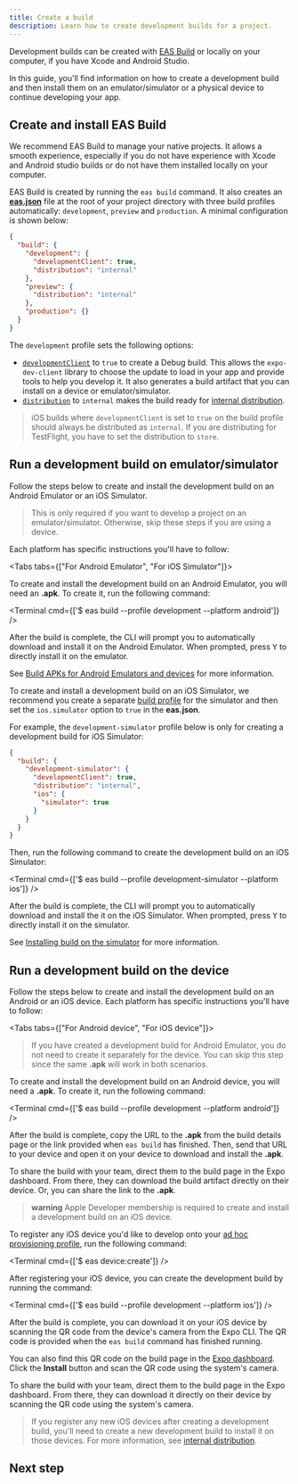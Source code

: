 ```yaml
---
title: Create a build
description: Learn how to create development builds for a project.
---
```



Development builds can be created with [EAS Build](/build/introduction/) or locally on your computer, if you have Xcode and Android Studio.

In this guide, you'll find information on how to create a development build and then install them on an emulator/simulator or a physical device to continue developing your app.

<Step label="1">

## Create and install EAS Build

We recommend EAS Build to manage your native projects. It allows a smooth experience, especially if you do not have experience with Xcode and Android studio builds or do not have them installed locally on your computer.

EAS Build is created by running the `eas build` command. It also creates an [**eas.json**](https://docs.expo.dev/build/eas-json/) file at the root of your project directory with three build profiles automatically: `development`, `preview` and `production`. A minimal configuration is shown below:

```json eas.json
{
  "build": {
    "development": {
      "developmentClient": true,
      "distribution": "internal"
    },
    "preview": {
      "distribution": "internal"
    },
    "production": {}
  }
}
```

The `development` profile sets the following options:

- [`developmentClient`](/build-reference/eas-json/#developmentclient) to `true` to create a Debug build. This allows the `expo-dev-client` library to choose the update to load in your app and provide tools to help you develop it. It also generates a build artifact that you can install on a device or emulator/simulator.
- [`distribution`](/build-reference/eas-json/#distribution) to `internal` makes the build ready for [internal distribution](/build/internal-distribution/).

> iOS builds where `developmentClient` is set to `true` on the build profile should always be distributed as `internal`. If you are distributing for TestFlight, you have to set the distribution to `store`.

</Step>

<Step label="2">

## Run a development build on emulator/simulator

Follow the steps below to create and install the development build on an Android Emulator or an iOS Simulator.

> This is only required if you want to develop a project on an emulator/simulator. Otherwise, skip these steps if you are using a device.

Each platform has specific instructions you'll have to follow:

<Tabs tabs={["For Android Emulator", "For iOS Simulator"]}>

<Tab>

To create and install the development build on an Android Emulator, you will need an **.apk**. To create it, run the following command:

<Terminal cmd={['$ eas build --profile development --platform android']} />

After the build is complete, the CLI will prompt you to automatically download and install it on the Android Emulator. When prompted, press <kbd>Y</kbd> to directly install it on the emulator.

See [Build APKs for Android Emulators and devices](/build-reference/apk/#installing-your-build) for more information.

</Tab>

<Tab>

To create and install a development build on an iOS Simulator, we recommend you create a separate [build profile](/build/eas-json/#build-profiles) for the simulator and then set the `ios.simulator` option to `true` in the **eas.json**.

For example, the `development-simulator` profile below is only for creating a development build for iOS Simulator:

```json eas.json
{
  "build": {
    "development-simulator": {
      "developmentClient": true,
      "distribution": "internal",
      "ios": {
        "simulator": true
      }
    }
  }
}
```

Then, run the following command to create the development build on an iOS Simulator:

<Terminal cmd={['$ eas build --profile development-simulator --platform ios']} />

After the build is complete, the CLI will prompt you to automatically download and install the it on the iOS Simulator. When prompted, press <kbd>Y</kbd> to directly install it on the simulator.

See [Installing build on the simulator](/build-reference/simulators/#installing-build-on-the-simulator) for more information.

</Tab>

</Tabs>

</Step>

<Step label="3">

## Run a development build on the device

Follow the steps below to create and install the development build on an Android or an iOS device. Each platform has specific instructions you'll have to follow:

<Tabs tabs={["For Android device", "For iOS device"]}>

<Tab>

> If you have created a development build for Android Emulator, you do not need to create it separately for the device. You can skip this step since the same **.apk** will work in both scenarios.

To create and install the development build on an Android device, you will need a **.apk**. To create it, run the following command:

<Terminal cmd={['$ eas build --profile development --platform android']} />

After the build is complete, copy the URL to the **.apk** from the build details page or the link provided when `eas build` has finished. Then, send that URL to your device and open it on your device to download and install the **.apk**.

To share the build with your team, direct them to the build page in the Expo dashboard. From there, they can download the build artifact directly on their device. Or, you can share the link to the **.apk**.

</Tab>

<Tab>

> **warning** Apple Developer membership is required to create and install a development build on an iOS device.

To register any iOS device you'd like to develop onto your [ad hoc provisioning profile](/build/internal-distribution/#22-configure-app-signing-credentials-for-ios), run the following command:

<Terminal cmd={['$ eas device:create']} />

After registering your iOS device, you can create the development build by running the command:

<Terminal cmd={['$ eas build --profile development --platform ios']} />

After the build is complete, you can download it on your iOS device by scanning the QR code from the device's camera from the Expo CLI. The QR code is provided when the `eas build` command has finished running.

You can also find this QR code on the build page in the [Expo dashboard](https://expo.dev/accounts/[account]/projects/[project]/builds). Click the **Install** button and scan the QR code using the system's camera.

To share the build with your team, direct them to the build page in the Expo dashboard. From there, they can download it directly on their device by scanning the QR code using the system's camera.

> If you register any new iOS devices after creating a development build, you'll need to create a new development build to install it on those devices. For more information, see [internal distribution](/build/internal-distribution/).

</Tab>

</Tabs>

</Step>

## Next step

<BoxLink
  title="Share with your team"
  description="Learn about how you can share a development build with your team."
  href="/home/develop/development-builds/share-with-your-team"
/>
